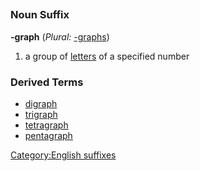 =={{en}}==
===Noun Suffix===
'''-graph''' (''Plural:'' [[-graphs]])

#a group of [[letter]]s of a specified number
===Derived Terms===
*[[digraph]]
*[[trigraph]]
*[[tetragraph]]
*[[pentagraph]]
[[Category:English suffixes]]